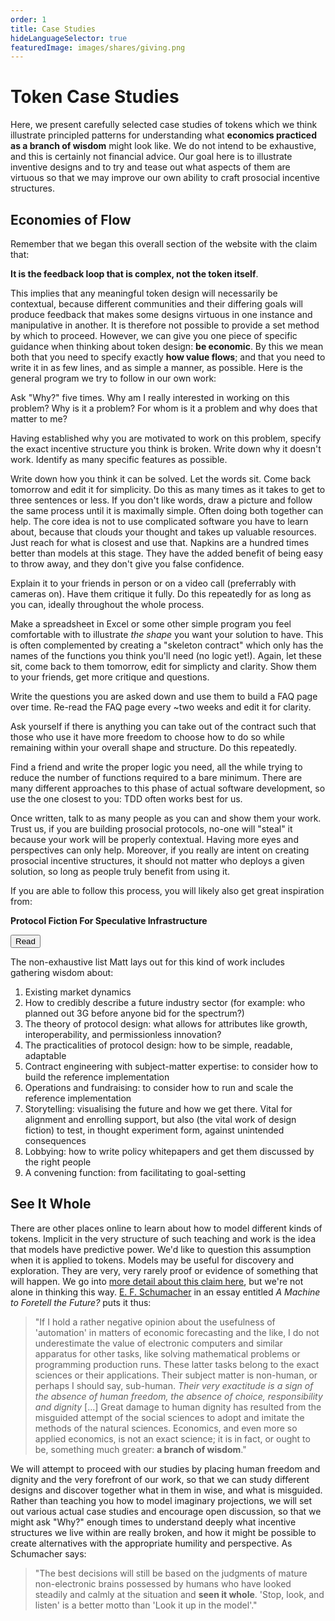 ```yaml
---
order: 1
title: Case Studies
hideLanguageSelector: true
featuredImage: images/shares/giving.png
---
```


# Token Case Studies

Here, we present carefully selected case studies of tokens which we think illustrate principled patterns for understanding what **economics practiced as a branch of wisdom** might look like. We do not intend to be exhaustive, and this is certainly not financial advice. Our goal here is to illustrate inventive designs and to try and tease out what aspects of them are virtuous so that we may improve our own ability to craft prosocial incentive structures.

## Economies of Flow

Remember that we began this overall section of the website with the claim that:

<InfoBlock>

**It is the feedback loop that is complex, not the token itself**. 

</InfoBlock>

This implies that any meaningful token design will necessarily be contextual, because different communities and their differing goals will produce feedback that makes some designs virtuous in one instance and manipulative in another. It is therefore not possible to provide a set method by which to proceed. However, we can give you one piece of specific guidance when thinking about token design: **be economic**. By this we mean both that you need to specify exactly **how value flows**; and that you need to write it in as few lines, and as simple a manner, as possible. Here is the general program we try to follow in our own work:

<Process>

Ask "Why?" five times. Why am I really interested in working on this problem? Why is it a problem? For whom is it a problem and why does that matter to me?

Having established why you are motivated to work on this problem, specify the exact incentive structure you think is broken. Write down why it doesn't work. Identify as many specific features as possible.

Write down how you think it can be solved. Let the words sit. Come back tomorrow and edit it for simplicity. Do this as many times as it takes to get to three sentences or less. If you don't like words, draw a picture and follow the same process until it is maximally simple. Often doing both together can help. The core idea is not to use complicated software you have to learn about, because that clouds your thought and takes up valuable resources. Just reach for what is closest and use that. Napkins are a hundred times better than models at this stage. They have the added benefit of being easy to throw away, and they don't give you false confidence.

Explain it to your friends in person or on a video call (preferrably with cameras on). Have them critique it fully. Do this repeatedly for as long as you can, ideally throughout the whole process.

Make a spreadsheet in Excel or some other simple program you feel comfortable with to illustrate _the shape_ you want your solution to have. This is often complemented by creating a "skeleton contract" which only has the names of the functions you think you'll need (no logic yet!). Again, let these sit, come back to them tomorrow, edit for simplicty and clarity. Show them to your friends, get more critique and questions.

Write the questions you are asked down and use them to build a FAQ page over time. Re-read the FAQ page every ~two weeks and edit it for clarity.

Ask yourself if there is anything you can take out of the contract such that those who use it have more freedom to choose how to do so while remaining within your overall shape and structure. Do this repeatedly.

Find a friend and write the proper logic you need, all the while trying to reduce the number of functions required to a bare minimum. There are many different approaches to this phase of actual software development, so use the one closest to you: TDD often works best for us.

Once written, talk to as many people as you can and show them your work. Trust us, if you are building prosocial protocols, no-one will "steal" it because your work will be properly contextual. Having more eyes and perspectives can only help. Moreover, if you really are intent on creating prosocial incentive structures, it should not matter who deploys a given solution, so long as people truly benefit from using it.

</Process>

If you are able to follow this process, you will likely also get great inspiration from:

<InfoBlock>

<Box>

**Protocol Fiction For Speculative Infrastructure**

<Aligner center>
<Button to="https://interconnected.org/home/2022/08/11/casi">
    Read
</Button>
</Aligner>

</Box>

</InfoBlock>

The non-exhaustive list Matt lays out for this kind of work includes gathering wisdom about:

1. Existing market dynamics 
2. How to credibly describe a future industry sector (for example: who planned out 3G before anyone bid for the spectrum?)
3. The theory of protocol design: what allows for attributes like growth, interoperability, and permissionless innovation?
4. The practicalities of protocol design: how to be simple, readable, adaptable
5. Contract engineering with subject-matter expertise: to consider how to build the reference implementation
6. Operations and fundraising: to consider how to run and scale the reference implementation
7. Storytelling: visualising the future and how we get there. Vital for alignment and enrolling support, but also (the vital work of design fiction) to test, in thought experiment form, against unintended consequences
8. Lobbying: how to write policy whitepapers and get them discussed by the right people
9. A convening function: from facilitating to goal-setting

## See It Whole

There are other places online to learn about how to model different kinds of tokens. Implicit in the very structure of such teaching and work is the idea that models have predictive power. We'd like to question this assumption when it is applied to tokens. Models may be useful for discovery and exploration. They are very, very rarely proof or evidence of something that will happen. We go into [more detail about this claim here](/build/token-studies/dap-ps/#the-limits-of-models), but we're not alone in thinking this way. [E. F. Schumacher](/learn/module-metta/start-small/) in an essay entitled _A Machine to Foretell the Future?_ puts it thus:

> "If I hold a rather negative opinion about the usefulness of 'automation' in matters of economic forecasting and the like, I do not underestimate the value of electronic computers and similar apparatus for other tasks, like solving mathematical problems or programming production runs. These latter tasks belong to the exact sciences or their applications. Their subject matter is non-human, or perhaps I should say, sub-human. _Their very exactitude is a sign of the absence of human freedom, the absence of choice, responsibility and dignity_ [...] Great damage to human dignity has resulted from the misguided attempt of the social sciences to adopt and imitate the methods of the natural sciences. Economics, and even more so applied economics, is not an exact science; it is in fact, or ought to be, something much greater: **a branch of wisdom**."

We will attempt to proceed with our studies by placing human freedom and dignity and the very forefront of our work, so that we can study different designs and discover together what in them in wise, and what is misguided. Rather than teaching you how to model imaginary projections, we will set out various actual case studies and encourage open discussion, so that we might ask "Why?" enough times to understand deeply what incentive structures we live within are really broken, and how it might be possible to create alternatives with the appropriate humility and perspective. As Schumacher says:

> "The best decisions will still be based on the judgments of mature non-electronic brains possessed by humans who have looked steadily and calmly at the situation and **seen it whole**. 'Stop, look, and listen' is a better motto than 'Look it up in the model'."